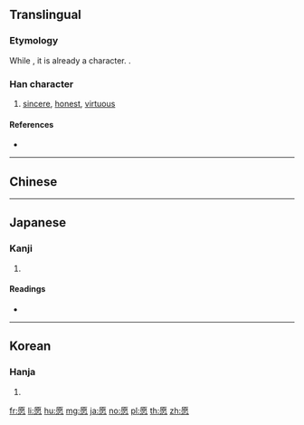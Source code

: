 {{also|願}}
==Translingual==
===Etymology===
While {{Han simp|願|nocap=y}}, it is already a character. {{Han compound|ls=psc|原|心|c1=p|c2=s|t2=heart}}.
===Han character===
{{Han char|rn=61|rad=心|as=10|sn=14|four=71339|canj=MFP|ids=⿸原心 (G), ⿱原心 (K)}}

# [[sincere]], [[honest]], [[virtuous]]

====References====
* {{Han ref|kx=0397.060|dkj=11030|dj=0736.020|hdz=42333.100|uh=613F|ud=24895|bh=BA40|bd=47680}}

----

==Chinese==
{{zh-see|願}}

----

==Japanese==

===Kanji===
{{ja-kanji|grade=|rs=心10}}

# {{defn|lang=ja|sort=心10}}

====Readings====
* {{ja-readings|on=[[げん]] (gen)|kun=[[つつしむ]] (tsutsushimu)}}

----

==Korean==

===Hanja===
{{ko-hanja|hangeul=원|eumhun=|rv=won|mr=wŏn|y=wen}}

# {{defn|lang=ko|sort=心10}}

[[fr:愿]]
[[li:愿]]
[[hu:愿]]
[[mg:愿]]
[[ja:愿]]
[[no:愿]]
[[pl:愿]]
[[th:愿]]
[[zh:愿]]
